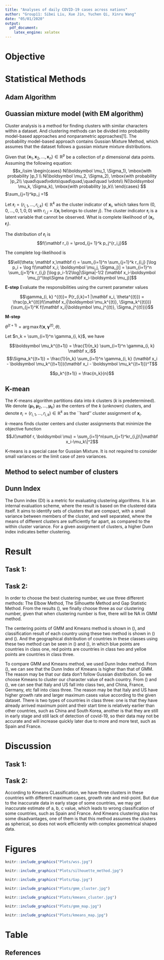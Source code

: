 ```yaml
---
title: "Analyses of daily COVID-19 cases across nations"
author: "Group11: Sibei Liu, Xue Jin, Yuchen Qi, Xinru Wang"
date: "05/01/2020"
output:
  pdf_document:
    latex_engine: xelatex
---
```


# Objective

# Statistical Methods 

## Adam Algorithm



## Guassian mixture model (with EM algorithm)

Cluster analysis is a method for finding clusters with similar characters within a dataset. And clustering methods can be divided into probability model-based approaches and nonparametric approaches[1]. The probability model-based approach contains Gussian Mixture Method, which assumes that the dataset follows a gussian mixture mixture distributions. 

Given that $\{\mathbf x_1,\mathbf x_2,...,\mathbf x_n \} \in \mathbb R^p$ be a collection of  $p$ dimensional data points. Assuming the following equation: 
$$x_i\sim
\begin{cases}
N(\boldsymbol \mu_1, \Sigma_1), \mbox{with probability }p_1 \\
N(\boldsymbol \mu_2, \Sigma_2), \mbox{with probability }p_2\\
\quad\quad\vdots\quad\quad,\quad\quad \vdots\\
N(\boldsymbol \mu_k, \Sigma_k), \mbox{with probability }p_k\\
\end{cases}
$$
$\sum_{j=1}^kp_j =1$

\vspace{10pt}

Let $\mathbf r_i = (r_{i,1},...,r_{i,k})\in \mathbb R^k$  as the cluster indicator of $\mathbf x_i$, which  takes form $(0, 0,...,0,1,0,0)$ with $r_{i,j} =I\{ \mathbf x_i\mbox{ belongs to  cluster } j\}$. The cluster indicator $\mathbf r_i$ is a latent variable that cannot be observed. What is complete likelihood of $(\mathbf x_i,\mathbf r_i)$. 

The distribution of $\mathbf r_i$ is $$f(\mathbf r_i) = \prod_{j= 1}^k p_j^{r_i,j}$$

The complete log-likelihood is 

$$\ell(\theta; \mathbf x,\mathbf r) = \sum_{i=1}^n \sum_{j=1}^k r_{i,j} [\log p_i + \log  f(\mathbf x_i; \boldsymbol \mu_j, \Sigma_j)] = \sum_{i=1}^n \sum_{j=1}^k r_{i,j} [\log p_i-1/2\log|\Sigma|-1/2 (\mathbf x_i-\boldsymbol \mu_j)^\top\Sigma (\mathbf x_i-\boldsymbol \mu_j)]$$

**E-step** Evaluate the responsibilities using the current parameter values

$$\gamma_{i, k} ^{(t)}= P(r_{i,k}=1 |\mathbf x_i,  \theta^{(t)}) =  
\frac{p_k^{(t)}f(\mathbf x_i|\boldsymbol \mu_k^{(t)}, \Sigma_k^{(t)})}
{\sum_{j=1}^K f(\mathbf x_i|\boldsymbol \mu_j^{(t)}, \Sigma_j^{(t)})}$$

**M-step** 

$\theta^{(t+1)} = \arg\max\ell( \mathbf{x}, \mathbf{\gamma}^{(t)}, \theta )$.

Let $n_k = \sum_{i=1}^n \gamma_{i, k}$, we have

$$\boldsymbol \mu_k^{(t+1)} = \frac{1}{n_k} \sum_{i=1}^n \gamma_{i, k} \mathbf x_i$$
$$\Sigma_k^{(t+1)} = \frac{1}{n_k} \sum_{i=1}^n \gamma_{i, k} (\mathbf x_i - \boldsymbol \mu_k^{(t+1)})(\mathbf x_i - \boldsymbol \mu_k^{(t+1)})^T$$

$$p_k^{(t+1)} = \frac{n_k}{n}$$

## K-mean

The $K$-means algorithm partitions data into $k$ clusters ($k$ is predetermined). We denote $\{\boldsymbol \mu_1, \boldsymbol \mu_2,...,\boldsymbol \mu_k\}$ as the  centers of the $k$ (unknown) clusters, and denote $\mathbf r_i = (r_{i,1},...,r_{i,k})\in \mathbb R^k$  as the ``hard'' cluster assignment of $\mathbf x_i$. 

$k$-means finds cluster centers and cluster assignments that minimize the objective function
$$J(\mathbf r, \boldsymbol \mu) = \sum_{i=1}^n\sum_{j=1}^kr_{i,j}\|\mathbf x_i-\mu_k\|^2$$

K-means is a special case for Gussian Mixture. It is not required to consider small variances or the limit case of zero variances.

## Method to select number of clusters

\begin{enumerate}
\item The Elbow Method

Calculate the Within-Cluster-Sum of Squared Errors (WSS) for different values of k, and choose the k for which WSS becomes first starts to diminish.

\item The Silhouette Method

The silhouette value measures how similar a point is to its own cluster (cohesion) compared to other clusters (separation).

\item Gap Statistic Method

The idea of the Gap Statistic is to compare the within-cluster dispersion to its expectation under an
appropriate null reference distribution.

\end{enumerate}

## Dunn Index

The Dunn index (DI) is a metric for evaluating clustering algorithms. It is an internal evaluation scheme, where the result is based on the clustered data itself. It aims to identify sets of clusters that are compact, with a small variance between members of the cluster, and well separated, where the means of different clusters are sufficiently far apart, as compared to the within cluster variance. For a given assignment of clusters, a higher Dunn index indicates better clustering. 

# Result

## Task 1:

## Task 2:

In order to choose the best clustering number, we use three different methods: The Elbow Method, The Silhouette Method and Gap Statistic Method. From the results (\textbf{Fig. 1,2,3}), we finally choose three as our clustering number, given that when clustering number is five, there will be NA in GMM method. 

The centering points of GMM and Kmeans method is shown in (\textbf{Table. 1}), and classification result of each country using these two method is shown in (\textbf{Table. 2}) and (\textbf{Fig. 4,5}). And the geographical distribution of countries in these classes using these two method can be seen in (\textbf{Fig. 6}) and (\textbf{Fig. 7}), in which blue points are countries in class one, red points are countries in class two and yelloe points are countries in class three. 

To compare GMM and Kmeans method, we used Dunn Index method. From  (\textbf{Table. 3}), we can see that the Dunn Index of Kmeans is higher than that of GMM. The reason may be that our data don't follow Gussian distribution. So we choose Kmeans to cluster our character value of each country. From (\textbf{Fig. 7}) and (\textbf{Table. 2}), we can see that Italy and US fall into class two, and China, France, Germany, etc fall into class three. The reason may be that Italy and US have higher growth rate and larger maximum cases value according to the given dataset. There is two types of countries in class three: one is that they have already arrived maximum point and their start time is relatively earlier than other countries, such as China and South Korea, another is that they are still in early stage and still lack of detection of covid-19, so their data may not be accurate and will increase quickly later due to more and more test, such as Spain and France.

# Discussion

## Task 1: 

## Task 2:

According to Kmeans CLassification, we have three clusters in these countries with different maximum cases, growth rate and mid-point. But due to the inaccurate data in early stage of some countries, we may get inaccurate estimate of a, b, c value, which leads to wrong classification of some countries, such as Spain and France. And Kmeans clustering also has some disadvantages, one of them is that this method assumes the clusters as spherical, so does not work efficiently with complex geometrical shaped data. 

\clearpage

# Figures


```r
knitr::include_graphics("Plots/wss.jpg")
```

```r
knitr::include_graphics("Plots/silhouette_method.jpg")
```

```r
knitr::include_graphics("Plots/Gap.jpg")
```

```r
knitr::include_graphics("Plots/gmm_cluster.jpg")
```

```r
knitr::include_graphics("Plots/kmeans_cluster.jpg")
```

```r
knitr::include_graphics("Plots/gmm_map.jpg")
```

```r
knitr::include_graphics("Plots/kmeans_map.jpg")
```

\clearpage

# Table 

\begin{center}
\includegraphics{./Plots/mean_value.jpg}
\end{center}
\begin{center}
Table 1. Centering point result
\end{center}

\begin{center}
\includegraphics{./Plots/class1.jpg}
\end{center}
\begin{center}
Table 2. Classification result
\end{center}

\begin{center}
\includegraphics{./Plots/class2.jpg}
\end{center}
\begin{center}
Table 2. Classification result
\end{center}

\begin{center}
\includegraphics{./Plots/class3.jpg}
\end{center}
\begin{center}
Table 2. Classification result
\end{center}

\begin{center}
\includegraphics{./Plots/dunn_index.jpg}
\end{center}
\begin{center}
Table 3. Dunn Index Result
\end{center}

## References
\begin{enumerate}
\item[1] Miin-ShenYang, Chien-YoLai, Chih-YingLin. "A robust EM clustering algorithm for Gaussian mixture models." Pattern Recognition (2012).
\end{enumerate}